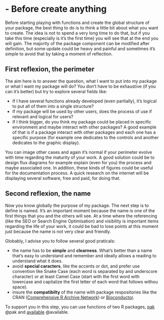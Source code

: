 # - Before create anything

Before starting playing with functions and create the global structure of your package, the best thing to do is to think a little bit about what you want to create. The idea is not to spend a very long time to do that, but if you take this time (especially is it's the first time) you will see that at the end you will gain. The majority of the package component can be modified after definition, but some update could be heavy and painful and sometimes it's simple to avoid that by taking a moment of reflection.

## First reflexion, the perimeter

The aim here is to answer the question, what I want to put into my package or what I want my package will do? You don't have to be exhaustive (if you can it's better) but try to explore several fields like:

- If I have several functions already developed (even partially), it's logical to put all of them into a single structure?
- If my package will be used by other users, does the process of use if relevant and logical for users?
- If I think bigger, do you think my package could be placed in specific environment and maybe interact with other packages? A good example of that is if a package interact with other packages and each one has a specific purpose (for example one dedicates to the controls and another dedicates to the graphic display).

You can image other cases and again it's normal if your perimeter evolve with time regarding the maturity of your work. A good solution could be to design flux diagrams for example explain (even for you) the process and maybe associated one. In addition, these kinds of figures could be useful for the documentation process. A quick research on the internet will be displaying several software, free and paid, for doing that.

## Second reflexion, the name

Now you know globally the purpose of my package. The next step is to define is named. It's an important moment because the name is one of the first things that you and the others will see. At a time where the referencing (like the SEO or Search Engine Optimisation) and visibility is important items regarding the life of your work, it could be bad to lose points at this moment just because the name is not very clear and friendly.

Globably, I advise you to follow several good praticals:

- the name has to be **simple** and **clearness**. What's better than a name that's easy to understand and remember and ideally allows a reading to understand what it does.
- avoid **special caracters**, like the accents or dot, and prefer use convention like Snake Case (each word is separated by and underscore character) or at least Camel Case (start with the first word with lowercase and capitalize the first letter of each word that follows withou space).
- insure the **compatibilty** of the name with package respositories like the CRAN ([Comprehensive R Archive Network](https://cran.r-project.org/){.external target="_blank"}) or [Bioconductor](https://www.bioconductor.org/){.external target="_blank"}.

To support you in this step, you can use functions of two R packages, [pak](https://pak.r-lib.org/){.external target="_blank"} @pak and [available](https://r-lib.github.io/available/){.external target="_blank"} @available.